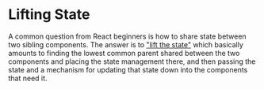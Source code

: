 # Lifting State

A common question from React beginners is how to share state between two sibling
components. The answer is to
["lift the state"](https://react.dev/learn/sharing-state-between-components)
which basically amounts to finding the lowest common parent shared between the
two components and placing the state management there, and then passing the
state and a mechanism for updating that state down into the components that need
it.

